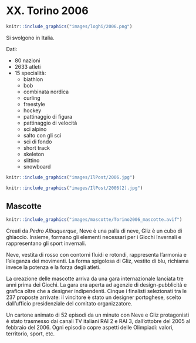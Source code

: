 # XX. Torino 2006 {-}

```{r, echo=FALSE, out.width='40%', fig.cap='XX edizione dei Giochi olimpici invernali'}
knitr::include_graphics("images/loghi/2006.png")
```

Si svolgono in Italia.

Dati:

* 80 nazioni
* 2633 atleti
* 15 specialità:
  * biathlon
  * bob
  * combinata nordica
  * curling
  * freestyle
  * hockey
  * pattinaggio di figura
  * pattinaggio di velocità
  * sci alpino
  * salto con gli sci
  * sci di fondo
  * short track
  * skeleton
  * slittino
  * snowboard

```{r, echo=FALSE, out.width='80%', fig.cap='Il georgiano Iason Abramashvili nello slalom gigante alle Olimpiadi di Torino del 2006. (Donald Miralle/Getty Images)'}
knitr::include_graphics("images/IlPost/2006.jpg")
```

```{r, echo=FALSE, out.width='80%', fig.cap='Il norvegese Ole Einar Bjoerndalen nella gara di biathlon alle Olimpiadi di Torino del 2006. (Donald Miralle/Getty Images)'}
knitr::include_graphics("images/IlPost/2006(2).jpg")
```

## Mascotte {-}

```{r, echo=FALSE, out.width='40%', fig.cap='Neve e Gliz'}
knitr::include_graphics("images/mascotte/Torino2006_mascotte.avif")
```

Creati da *Pedro Albuquerque*, Neve è una palla di neve, Gliz è un cubo di ghiaccio. 
Insieme, formano gli elementi necessari per i Giochi Invernali e rappresentano gli sport invernali.

Neve, vestita di rosso con contorni fluidi e rotondi, rappresenta l'armonia e l'eleganza dei movimenti.
La forma spigolosa di Gliz, vestito di blu, richiama invece la potenza e la forza degli atleti.

La creazione delle mascotte arriva da una gara internazionale lanciata tre anni prima dei Giochi. La gara era aperta ad agenzie di design-pubblicità e grafica oltre che a designer indipendenti. Cinque i finalisti selezionati tra le 237 proposte arrivate: il vincitore è stato un designer portoghese, scelto dall'ufficio presidenziale del comitato organizzatore.

Un cartone animato di 52 episodi da un minuto con Neve e Gliz protagonisti è stato trasmesso dai canali TV italiani RAI 2 e RAI 3, dall'ottobre del 2005 al febbraio del 2006. Ogni episodio copre aspetti delle Olimpiadi: valori, territorio, sport, etc.